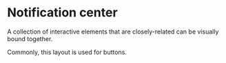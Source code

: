 
<Meta title="Organisms/Notification center" component={NotificationCenter} />

# Notification center

A collection of interactive elements that are closely-related can be visually bound together.

Commonly, this layout is used for buttons.

<Canvas>
  <Story id="organisms-notification-center--base" />
</Canvas>
